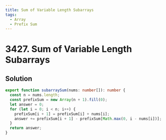 ```yaml
---
title: Sum of Variable Length Subarrays
tags:
  - Array
  - Prefix Sum
---
```


# 3427. Sum of Variable Length Subarrays

<Badges>
  <LevelBadge level="easy" />
  <TopicBadge name="Array" slug="array" />
  <TopicBadge name="Prefix Sum" slug="prefix-sum" />
</Badges>

## Solution

```typescript filename="solution.ts" copy
export function subarraySum(nums: number[]): number {
  const n = nums.length;
  const prefixSum = new Array(n + 1).fill(0);
  let answer = 0;
  for (let i = 0; i < n; i++) {
    prefixSum[i + 1] = prefixSum[i] + nums[i];
    answer += prefixSum[i + 1] - prefixSum[Math.max(0, i - nums[i])];
  }
  return answer;
}
```

<ProblemLink
  codingSite="leetcode"
  href="https://leetcode.com/problems/sum-of-variable-length-subarrays"
  title="Sum of Variable Length Subarrays"
/>
